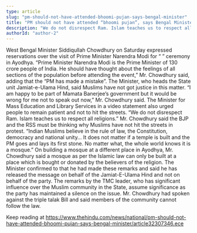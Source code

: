 ```yaml
---
type: article
slug: "pm-should-not-have-attended-bhoomi-pujan-says-bengal-minister"
title: "PM should not have attended “bhoomi pujan”, says Bengal Minister"
description: "We do not disrespect Ram. Islam teaches us to respect all religions, says Siddiqullah Chowdhury"
authorId: "author-2"
---
```


West Bengal Minister Siddiqullah Chowdhury on Saturday expressed reservations over the visit of Prime Minister Narendra Modi for “
” ceremony in Ayodhya.
“Prime Minister Narendra Modi is the Prime Minister of 130 crore people of India. He should have thought about the feelings of all sections of the population before attending the event,” Mr. Chowdhury said, adding that the “PM has made a mistake”.
The Minister, who heads the State unit Jamiat-e-Ulama Hind, said Muslims have not got justice in this matter. “I am happy to be part of Mamata Banerjee’s government but it would be wrong for me not to speak out now,” Mr. Chowdhury said.
The Minister for Mass Education and Library Services in a video statement also urged people to remain patient and not to hit the streets. “We do not disrespect Ram. Islam teaches us to respect all religions.” 
Mr. Chowdhury said the BJP and the RSS must be thinking why Muslims have not hit the streets in protest. “Indian Muslims believe in the rule of law, the Constitution, democracy and national unity… It does not matter if a temple is built and the PM goes and lays its first stone. No matter what, the whole world knows it is a mosque.” 
On building a mosque at a different place in Ayodhya, Mr. Chowdhury said a mosque as per the Islamic law can only be built at a place which is bought or donated by the believers of the religion.
The Minister confirmed to 
 that he had made these remarks and said he has released the message on behalf of the Jamiat-E-Ulama Hind and not on behalf of the party. The remarks by the TMC leader, who has significant influence over the Muslim community in the State, assume significance as the party has maintained a silence on the issue. Mr. Chowdhury had spoken against the triple talak Bill and said members of the community cannot follow the law.

Keep reading at https://www.thehindu.com/news/national/pm-should-not-have-attended-bhoomi-pujan-says-bengal-minister/article32307346.ece
